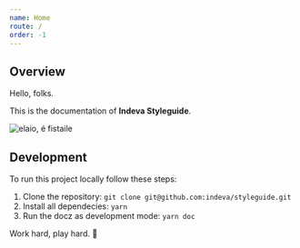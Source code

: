 ```yaml
---
name: Home
route: /
order: -1
---
```


## Overview

Hello, folks.

This is the documentation of **Indeva Styleguide**.

![elaio, é fistaile](https://thumbs.gfycat.com/SpicyNastyHackee-size_restricted.gif)

## Development

To run this project locally follow these steps:

1. Clone the repository: `git clone git@github.com:indeva/styleguide.git`
2. Install all dependecies: `yarn`
3. Run the docz as development mode: `yarn doc`

Work hard, play hard. 🚀